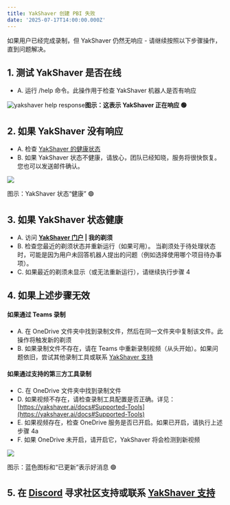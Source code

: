 ```yaml
---
title: YakShaver 创建 PBI 失败
date: '2025-07-17T14:00:00.000Z'
---
```


如果用户已经完成录制，但 YakShaver 仍然无响应 - 请继续按照以下步骤操作，直到问题解决。

## 1. 测试 YakShaver 是否在线

* A. 运行 /help 命令。此操作用于检查 YakShaver 机器人是否有响应

![yakshaver help response](/zh/YakShaver/Docs/yakshaver-help.jpg)**图示：这表示 YakShaver 正在响应 🟢**

## 2. 如果 YakShaver 没有响应

* A. 检查 [YakShaver 的健康状态](https://api.yakshaver.ai/health)
* B. 如果 YakShaver 状态不健康，请放心，团队已经知晓，服务将很快恢复。您也可以发送邮件确认。

![](/zh/YakShaver/Docs/yakshaver-healthy.jpg)

图示：YakShaver 状态“健康” 🟢

## 3. 如果 YakShaver 状态健康

* A. 访问 **[YakShaver 门户](https://portal.yakshaver.ai) | 我的剃须**
* B. 检查您最近的剃须状态并重新运行（如果可用）。
  当剃须处于待处理状态时，可能是因为用户未回答机器人提出的问题（例如选择使用哪个项目待办事项）。
* C. 如果最近的剃须未显示（或无法重新运行），请继续执行步骤 4

## 4. 如果上述步骤无效

#### 如果通过 Teams 录制

* A. 在 OneDrive 文件夹中找到录制文件，然后在同一文件夹中复制该文件。此操作将触发新的剃须
* B. 如果录制文件不存在，请在 Teams 中重新录制视频（从头开始）。如果问题依旧，尝试其他录制工具或联系 [YakShaver 支持](https://yakshaver.ai/docs/support)

#### 如果通过支持的第三方工具录制

* C. 在 OneDrive 文件夹中找到录制文件
* D. 如果视频不存在，请检查录制工具配置是否正确。详见：[https://yakshaver.ai/docs#Supported-Tools](https://yakshaver.ai/docs#Supported-Tools)
* E. 如果视频存在，检查 OneDrive 服务是否已开启。如果已开启，请执行上述步骤 4a
* F. 如果 OneDrive 未开启，请开启它，YakShaver 将会检测到新视频

![](/zh/image%20\(17\).png)

图示：蓝色图标和“已更新”表示好消息 🟢

## 5. 在 [Discord](https://discord.gg/Jp9dyxKFjR) 寻求社区支持或联系 [YakShaver 支持](https://yakshaver.ai/docs/support)